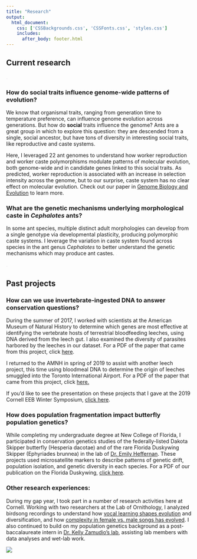 ```yaml
--- 
title: "Research"
output: 
  html_document:
    css: ['CSSBackgrounds.css', 'CSSFonts.css', 'styles.css']
    includes:
      after_body: footer.html
---
```


<!-- This hides the title "Research" from this page, since I wanted to have a display title that is different from the page title.  -->

<style type="text/css">

.author,.title{
    display: none;
}

</style>

## Current research


<!-- This adds the floating image of my study organisms to the right of the text.  -->

<script>
   $(document).ready(function() {
     $head = $('#header');
     $head.prepend('<img src=\"tallCephalotes.gif\" style=\"float: right;padding: 50px 0px 0px 30px;width: 215px;\"/>')
   });
</script>

<!-- This is a hacky way of lowering the title text slightly by inserting a period that is the same color as the background. I'll want to improve this eventually.  -->

<span style="color: #E1DBE5;">.</span> 



### How do social traits influence genome-wide patterns of evolution?
We know that organismal traits, ranging from generation time to temperature preference, can influence genome evolution across generations. But how do **social** traits influence the genome? Ants are a great group in which to explore this question: they are descended from a single, social ancestor, but have tons of diversity in interesting social traits, like reproductive and caste systems. 

Here, I leveraged 22 ant genomes to understand how worker reproduction and worker caste polymorphisms modulate patterns of molecular evolution, both genome-wide and in candidate genes linked to this social traits. As predicted, worker reproduction is associated with an increase in selection intensity across the genome, but to our surprise, caste system has no clear effect on molecular evolution. Check out our paper in [Genome Biology and Evolution](https://academic.oup.com/gbe/advance-article/doi/10.1093/gbe/evad095/7181139) to learn more.  


### What are the genetic mechanisms underlying morphological caste in *Cephalotes* ants?
In some ant species, multiple distinct adult morphologies can develop from a single genotype via developmental plasticity, producing polymorphic caste systems. I leverage the variation in caste system found across species in the ant genus *Cephalotes* to better understand the genetic mechanisms which may produce ant castes. 
<span style="color: #E1DBE5;">. 

</span> 
<span style="color: #E1DBE5;">. 

</span> 


## Past projects

### How can we use invertebrate-ingested DNA to answer conservation questions?
During the summer of 2017, I worked with scientists at the American Museum of Natural History to determine which genes are most effective at identifying the vertebrate hosts of terrestrial bloodfeeding leeches, using DNA derived from the leech gut. I also examined the diversity of parasites harbored by the leeches in our dataset. For a PDF of the paper that came from this project, click [here](Siddall2019_IdeatingIDNA.pdf). 

I returned to the AMNH in spring of 2019 to assist with another leech project, this time using bloodmeal DNA to determine the origin of leeches smuggled into the Toronto International Airport. For a PDF of the paper that came from this project, click [here.](Williams2020_CaughtRedHandedIDNAPointsToWil.pdf)

If you'd like to see the presentation on these projects that I gave at the 2019 Cornell EEB Winter Symposium, [click here](https://docs.google.com/presentation/d/1TbDIzi-b7nOzG2G7QPHbeaEBfXfC9GMWZradYekb4Tw/edit?usp=sharing). 

### How does population fragmentation impact butterfly population genetics?
While completing my undergraduate degree at New College of Florida, I participated in conservation genetics studies of the federally-listed Dakota Skipper butterfly (Hesperia dacotae) and of the rare Florida Duskywing Skipper (Ephyriades brunnea) in the lab of [Dr. Emily Heffernan](https://www.ncf.edu/directory/emily-v-heffernan/). These projects used microsatellite markers to describe patterns of genetic drift, population isolation, and genetic diversity in each species. For a PDF of our publication on the Florida Duskywing, [click here](HeffernanEtAl2023.pdf).

### Other research experiences:
During my gap year, I took part in a number of research activities here at Cornell. Working with two researchers at the Lab of Ornithology, I analyzed birdsong recordings to understand how [vocal learning shapes evolution](https://marceloarayasalas.weebly.com/) and diversification, and how [complexity in female vs. male songs has evolved](https://femalebirdsong.org/). I also continued to build on my population genetics background as a post-baccalaureate intern in [Dr. Kelly Zamudio’s lab](https://zamudiolab.org/), assisting  lab members with data analyses and wet-lab work. 

![](websitesidebarhorizontal.png)


